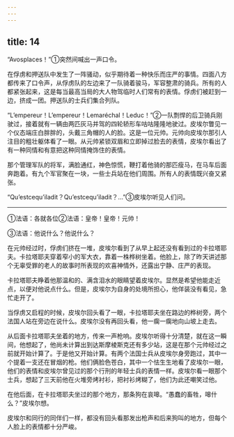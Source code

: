 ```yaml
---
---
---
```

title: 14
---





“Avosplaces！”①突然间喊出一声口令。

在俘虏和押送队中发生了一阵骚动，似乎期待着一种快乐而庄严的事情。四面八方都传来了口令声，从俘虏队的左边来了一队骑着骏马，军容整肃的骑兵。所有的人都紧张起来，这是每当最高当局的大人物驾临时人们常有的表情。俘虏们被赶到一边，挤成一团。押送队的士兵们集合列队。

“L’empereur！L’empereur！Lemaréchal！Leduc！”②一队剽悍的后卫骑兵刚驶过，接着就有一辆由两匹灰马并驾的四轮轿形车咕咕隆隆地驶过。皮埃尔瞥见一个仪态端庄白胖胖的，头戴三角帽的人的脸。这是一位元帅。元帅向皮埃尔那引人注目的粗壮躯体看了一眼。从元帅紧锁双眉和立即掉过脸去的表情，皮埃尔看出了有一种同情和有意把这种同情掩饰住的表情。

那个管理军队的将军，满脸通红，神色惊慌，鞭打着他骑的那匹瘦马，在马车后面奔跑着。有九个军官聚在一块，一些士兵站在他们周围。所有人的表情既兴奋又紧张。

“Qu’estcequ’iladit？Qu’estcequ’iladit？…”③皮埃尔听见人们问。

--------

①法语：各就各位②法语：皇帝！皇帝！元帅！

③法语：他说什么？他说什么？

在元帅经过时，俘虏们挤在一堆，皮埃尔看到了从早上起还没有看到过的卡拉塔耶夫。卡拉塔耶夫穿着窄小的军大衣，靠着一株桦树坐着。他脸上，除了昨天讲述那个无辜受罪的老人的故事时所表现的欢喜神情外，还露出宁静、庄严的表现。

卡拉塔耶夫睁着他那温和的、满含泪水的眼睛望着皮埃尔。显然是希望他能走近点，以便对他说点什么。但是，皮埃尔为自身的处境所担心，他佯装没有看见，急忙走开了。

当俘虏又启程的时候，皮埃尔回头看了一眼，卡拉塔耶夫坐在路边的桦树旁，两个法国人站在旁边在说什么。皮埃尔没有再回头看，他一瘸一瘸地向山坡上走去。

从后面卡拉塔耶夫坐着的地方，传来一声枪响。皮埃尔听得十分清楚，就在这一瞬间，他想起了，他尚未计算出到达斯摩棱斯克还有多少站，这是在那个元帅经过之前就开始计算了。于是他又开始计算。有两个法国士兵从皮埃尔身旁跑过，其中一个提着一支还在冒烟的枪。他们俩脸色苍白，其中一个怯生生地看了皮埃尔一眼，他们的表情和皮埃尔曾见过的那个行刑的年轻士兵的表情一样。皮埃尔看一眼那个士兵，想起了三天前他在火堆旁烤衬衫，把衬衫烤糊了，他们为此还嘲笑过他。

在他后面，在卡拉塔耶夫坐过的那个地方，那条狗在哀嗥。“愚蠢的畜牲，嗥什么？”皮埃尔想。

皮埃尔和同行的同伴们一样，都没有回头看那发出枪声和后来狗叫的地方，但每个人脸上的表情都十分严峻。